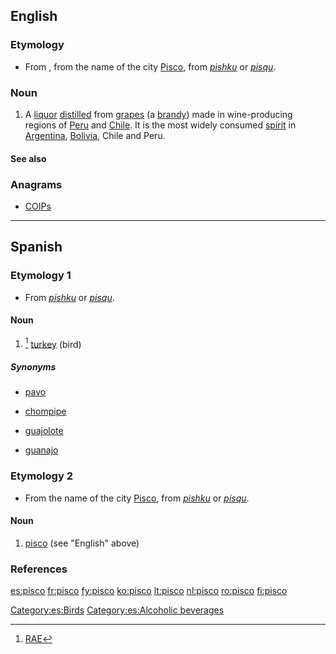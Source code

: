 ==English==

===Etymology===
* From {{etyl|es}}, from the name of the city [[w:Pisco, Peru|Pisco]], from {{etyl|qwe|en}} ''[[pishku]]'' or ''[[pisqu]]''.

===Noun===
{{en-noun}}

# A [[liquor]] [[distilled]] from [[grape]]s (a [[brandy]]) made in wine-producing regions of [[w:Peru|Peru]] and [[w:Chile|Chile]].  It is the most widely consumed [[spirit]] in [[w:Argentina|Argentina]], [[w:Bolivia|Bolivia]], Chile and Peru.

====See also====
{{projectlinks
|pedia}}

===Anagrams===
* [[COIPs#English|COIPs]]

----

==Spanish==

===Etymology 1===
* From {{etyl|qwe|es}} ''[[pishku]]'' or ''[[pisqu]]''.

====Noun====
{{es-noun|m}}

# {{context|Colombia}}<ref>[http://buscon.rae.es/draeI/SrvltConsulta?TIPO_BUS=3&LEMA=pisco RAE]</ref> [[turkey]] (bird)

=====Synonyms=====
* {{qualifier|Venezuela}} [[pavo]]
* {{qualifier|Mexico|Central America}} [[chompipe]] {{m}}
* {{qualifier|Mexico|Central America}} [[guajolote]] {{m}}
* {{qualifier|Cuba}} [[guanajo]] {{m}}

===Etymology 2===
* From the name of the city [[w:Pisco, Peru|Pisco]], from {{etyl|qwe|es}} ''[[pishku]]'' or ''[[pisqu]]''.

====Noun====
{{es-noun|m}}

# [[#English|pisco]] (see "English" above)

===References===
<references />

[[Category:es:Birds]]
[[Category:es:Alcoholic beverages]]

[[es:pisco]]
[[fr:pisco]]
[[fy:pisco]]
[[ko:pisco]]
[[lt:pisco]]
[[nl:pisco]]
[[ro:pisco]]
[[fi:pisco]]